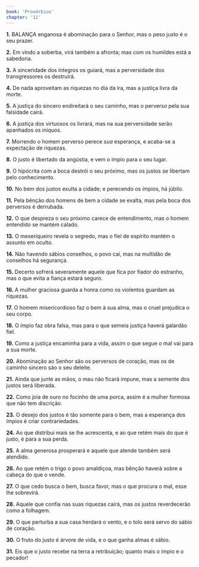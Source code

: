 ```yaml
---
book: 'Provérbios'
chapter: '11'
---
```


**1.** BALANÇA enganosa é abominação para o Senhor, mas o peso justo é o seu prazer.

**2.** Em vindo a soberba, virá também a afronta; mas com os humildes está a sabedoria.

**3.** A sinceridade dos íntegros os guiará, mas a perversidade dos transgressores os destruirá.

**4.** De nada aproveitam as riquezas no dia da ira, mas a justiça livra da morte.

**5.** A justiça do sincero endireitará o seu caminho, mas o perverso pela sua falsidade cairá.

**6.** A justiça dos virtuosos os livrará, mas na sua perversidade serão apanhados os iníquos.

**7.** Morrendo o homem perverso perece *sua* esperança, e acaba-se a expectação de riquezas.

**8.** O justo é libertado da angústia, e vem o ímpio para o seu lugar.

**9.** O hipócrita com a boca destrói o seu próximo, mas os justos se libertam pelo conhecimento.

**10.** No bem dos justos exulta a cidade; e perecendo os ímpios, há júbilo.

**11.** Pela bênção dos homens de bem a cidade se exalta, mas pela boca dos perversos é derrubada.

**12.** O que despreza o seu próximo carece de entendimento, mas o homem entendido se mantém calado.

**13.** O mexeriqueiro revela o segredo, mas o fiel de espírito mantém o assunto em oculto.

**14.** Não havendo sábios conselhos, o povo cai, mas na multidão de conselhos há segurança.

**15.** Decerto sofrerá severamente aquele que fica por fiador do estranho, mas o que evita a fiança estará seguro.

**16.** A mulher graciosa guarda a honra como os violentos guardam as riquezas.

**17.** O homem misericordioso faz o bem à sua alma, mas o cruel prejudica o seu corpo.

**18.** O ímpio faz obra falsa, mas para o que semeia justiça haverá galardão fiel.

**19.** Como a justiça encaminha para a vida, assim o que segue o mal vai para a sua morte.

**20.** Abominação ao Senhor são os perversos de coração, mas os de caminho sincero são o seu deleite.

**21.** Ainda que junte as mãos, o mau não ficará impune, mas a semente dos justos será liberada.

**22.** Como joia de ouro no focinho de uma porca, assim é a mulher formosa que não tem discrição.

**23.** O desejo dos justos é tão somente para o bem, mas a esperança dos ímpios é criar contrariedades.

**24.** Ao que distribui mais se lhe acrescenta, e ao que retém mais do que é justo, é para a sua perda.

**25.** A alma generosa prosperará e aquele que atende também será atendido.

**26.** Ao que retém o trigo o povo amaldiçoa, mas bênção haverá sobre a cabeça do que o vende.

**27.** O que cedo busca o bem, busca favor, mas o que procura o mal, esse lhe sobrevirá.

**28.** Aquele que confia nas suas riquezas cairá, mas os justos reverdecerão como a folhagem.

**29.** O que perturba a sua casa herdará o vento, e o tolo será servo do sábio de coração.

**30.** O fruto do justo é árvore de vida, e o que ganha almas é sábio.

**31.** Eis que o justo recebe na terra a retribuição; quanto mais o ímpio e o pecador!